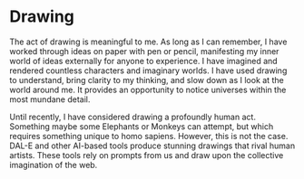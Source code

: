 # Drawing

The act of drawing is meaningful to me. As long as I can remember, I have worked through ideas on paper with pen or pencil, manifesting my inner world of ideas externally for anyone to experience. I have imagined and rendered countless characters and imaginary worlds. I have used drawing to understand, bring clarity to my thinking, and slow down as I look at the world around me. It provides an opportunity to notice universes within the most mundane detail.

Until recently, I have considered drawing a profoundly human act. Something maybe some Elephants or Monkeys can attempt, but which requires something unique to homo sapiens. However, this is not the case. DAL-E and other AI-based tools produce stunning drawings that rival human artists. These tools rely on prompts from us and draw upon the collective imagination of the web.

<!-- https://app.grammarly.com/ddocs/1939368439 -->
